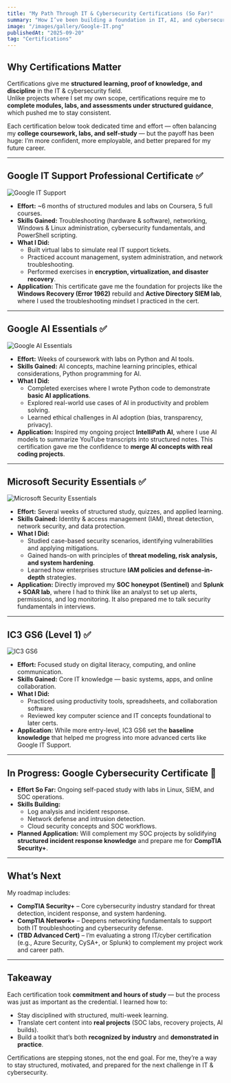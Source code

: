 ```yaml
---
title: "My Path Through IT & Cybersecurity Certifications (So Far)"
summary: "How I’ve been building a foundation in IT, AI, and cybersecurity through industry-recognized certifications and hands-on effort."
image: "/images/gallery/Google-IT.png"
publishedAt: "2025-09-20"
tag: "Certifications"
---
```


## Why Certifications Matter

Certifications give me **structured learning, proof of knowledge, and discipline** in the IT & cybersecurity field.  
Unlike projects where I set my own scope, certifications require me to **complete modules, labs, and assessments under structured guidance**, which pushed me to stay consistent.  

Each certification below took dedicated time and effort — often balancing my **college coursework, labs, and self-study** — but the payoff has been huge: I’m more confident, more employable, and better prepared for my future career.  

---

## Google IT Support Professional Certificate ✅

![Google IT Support](/images/gallery/Google-IT.png)

- **Effort:** ~6 months of structured modules and labs on Coursera, 5 full courses.  
- **Skills Gained:** Troubleshooting (hardware & software), networking, Windows & Linux administration, cybersecurity fundamentals, and PowerShell scripting.  
- **What I Did:**  
  - Built virtual labs to simulate real IT support tickets.  
  - Practiced account management, system administration, and network troubleshooting.  
  - Performed exercises in **encryption, virtualization, and disaster recovery**.  
- **Application:** This certificate gave me the foundation for projects like the **Windows Recovery (Error 1962)** rebuild and **Active Directory SIEM lab**, where I used the troubleshooting mindset I practiced in the cert.  

---

## Google AI Essentials ✅

![Google AI Essentials](/images/gallery/Google-AI.png)

- **Effort:** Weeks of coursework with labs on Python and AI tools.  
- **Skills Gained:** AI concepts, machine learning principles, ethical considerations, Python programming for AI.  
- **What I Did:**  
  - Completed exercises where I wrote Python code to demonstrate **basic AI applications**.  
  - Explored real-world use cases of AI in productivity and problem solving.  
  - Learned ethical challenges in AI adoption (bias, transparency, privacy).  
- **Application:** Inspired my ongoing project **IntelliPath AI**, where I use AI models to summarize YouTube transcripts into structured notes. This certification gave me the confidence to **merge AI concepts with real coding projects**.  

---

## Microsoft Security Essentials ✅

![Microsoft Security Essentials](/images/gallery/Microsoft-Security.png)

- **Effort:** Several weeks of structured study, quizzes, and applied learning.  
- **Skills Gained:** Identity & access management (IAM), threat detection, network security, and data protection.  
- **What I Did:**  
  - Studied case-based security scenarios, identifying vulnerabilities and applying mitigations.  
  - Gained hands-on with principles of **threat modeling, risk analysis, and system hardening**.  
  - Learned how enterprises structure **IAM policies and defense-in-depth** strategies.  
- **Application:** Directly improved my **SOC honeypot (Sentinel)** and **Splunk + SOAR lab**, where I had to think like an analyst to set up alerts, permissions, and log monitoring. It also prepared me to talk security fundamentals in interviews.  

---

## IC3 GS6 (Level 1) ✅

![IC3 GS6](/images/gallery/IC3-GS6.jpg)

- **Effort:** Focused study on digital literacy, computing, and online communication.  
- **Skills Gained:** Core IT knowledge — basic systems, apps, and online collaboration.  
- **What I Did:**  
  - Practiced using productivity tools, spreadsheets, and collaboration software.  
  - Reviewed key computer science and IT concepts foundational to later certs.  
- **Application:** While more entry-level, IC3 GS6 set the **baseline knowledge** that helped me progress into more advanced certs like Google IT Support.  

---

## In Progress: Google Cybersecurity Certificate 🚧

- **Effort So Far:** Ongoing self-paced study with labs in Linux, SIEM, and SOC operations.  
- **Skills Building:**  
  - Log analysis and incident response.  
  - Network defense and intrusion detection.  
  - Cloud security concepts and SOC workflows.  
- **Planned Application:** Will complement my SOC projects by solidifying **structured incident response knowledge** and prepare me for **CompTIA Security+**.  

---

## What’s Next

My roadmap includes:  
- **CompTIA Security+** – Core cybersecurity industry standard for threat detection, incident response, and system hardening.  
- **CompTIA Network+** – Deepens networking fundamentals to support both IT troubleshooting and cybersecurity defense.  
- **(TBD Advanced Cert)** – I’m evaluating a strong IT/cyber certification (e.g., Azure Security, CySA+, or Splunk) to complement my project work and career path.  

---

## Takeaway

Each certification took **commitment and hours of study** — but the process was just as important as the credential. I learned how to:  
- Stay disciplined with structured, multi-week learning.  
- Translate cert content into **real projects** (SOC labs, recovery projects, AI builds).  
- Build a toolkit that’s both **recognized by industry** and **demonstrated in practice**.  

Certifications are stepping stones, not the end goal. For me, they’re a way to stay structured, motivated, and prepared for the next challenge in IT & cybersecurity.  